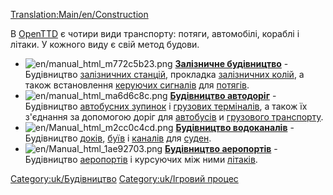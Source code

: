 [[Translation:Main/en/Construction]]{{en/-}}

В [[Main/uk/OpenTTD|OpenTTD]] є чотири види транспорту: потяги, автомобілі, кораблі і літаки. У кожного виду є свій метод будови.


*[[File:en/manual html m772c5b23.png]] '''[[Main/en/Railway construction|Залізничне будівництво]]''' - Будівництво [[Main/en/Railway station|залізничних станцій]], прокладка [[Main/en/Building tracks|залізничних колій]], а також встановлення [[Main/en/Signals|керуючих сигналів]] для [[Main/en/Trains|потягів]].
*[[File:en/manual html ma6d6c8c.png]] '''[[Main/en/Roadway construction|Будівництво автодоріг]]''' - Будівництво [[Main/en/Loading Bays|автобусних зупинок]] і [[Main/en/Loading Bays|грузових терміналів]], а також їх з'єднання за допомогою доріг для [[Main/en/Buses|автобусів]] и [[Main/en/Road vehicles|грузового транспорту]].
*[[File:en/Manual html m2cc0c4cd.png]] '''[[Main/en/Waterway construction|Будівництво водоканалів]]''' - Будівництво [[Main/en/docks|доків]], [[Main/en/waypoints|буїв]] і [[Main/en/canals|каналів]] для [[Main/en/Ships|суден]].
*[[File:en/Manual html 1ae92703.png]] '''[[Main/en/Airport construction|Будівництво аеропортів]]''' - Будівництво [[Main/en/Airports|аеропортів]] і курсуючих між ними [[Main/en/Aircraft|літаків]].

[[Category:uk/Будівництво]]
[[Category:uk/Ігровий процес]]